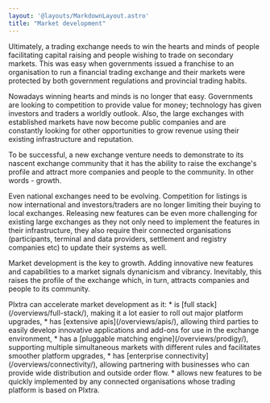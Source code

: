 ```yaml
---
layout: '@layouts/MarkdownLayout.astro'
title: "Market development"
---
```



Ultimately, a trading exchange needs to win the hearts and minds of people facilitating capital raising and people wishing to trade on secondary markets.  This was easy when governments issued a franchise to an organisation to run a financial trading exchange and their markets were protected by both government regulations and provincial trading habits.

Nowadays winning hearts and minds is no longer that easy. Governments are looking to competition to provide value for money; technology has given investors and traders a worldly outlook. Also, the large exchanges with established markets have now become public companies and are constantly looking for other opportunities to grow revenue using their existing infrastructure and reputation.

To be successful, a new exchange venture needs to demonstrate to its nascent exchange community that it has the ability to raise the exchange's profile and attract more companies and people to the community. In other words - growth.

Even national exchanges need to be evolving. Competition for listings is now international and investors/traders are no longer limiting their buying to local exchanges. Releasing new features can be even more challenging for existing large exchanges as they not only need to implement the features in their infrastructure, they also require their connected organisations (participants, terminal and data providers, settlement and registry companies etc) to update their systems as well.

Market development is the key to growth. Adding innovative new features and capabilities to a market signals dynanicism and vibrancy. Inevitably, this raises the profile of the exchange which, in turn, attracts companies and people to its community.

<AltMainBackground>
Plxtra can accelerate market development as it:
* is [full stack](/overviews/full-stack/), making it a lot easier to roll out major platform upgrades,
* has [extensive apis](/overviews/apis/), allowing third parties to easily develop innovative applications and add-ons for use in the exchange environment,
* has a [pluggable matching engine](/overviews/prodigy/), supporting multiple simultaneous markets with different rules and facilitates smoother platform upgrades,
* has [enterprise connectivity](/overviews/connectivity/), allowing partnering with businesses who can provide wide distribution and outside order flow.
* allows new features to be quickly implemented by any connected organisations whose trading platform is based on Plxtra.
</AltMainBackground>
